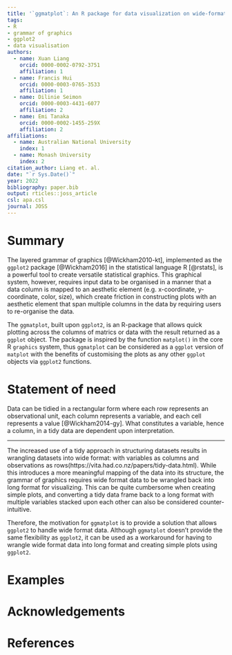 ```yaml
---
title: '`ggmatplot`: An R package for data visualization on wide-format data'
tags:
- R
- grammar of graphics
- ggplot2
- data visualisation
authors:
  - name: Xuan Liang
    orcid: 0000-0002-0792-3751
    affiliation: 1
  - name: Francis Hui
    orcid: 0000-0003-0765-3533
    affiliation: 1
  - name: Dilinie Seimon
    orcid: 0000-0003-4431-6077
    affiliation: 2
  - name: Emi Tanaka
    orcid: 0000-0002-1455-259X
    affiliation: 2
affiliations:
  - name: Australian National University
    index: 1
  - name: Monash University
    index: 2
citation_author: Liang et. al.
date: "`r Sys.Date()`"
year: 2022
bibliography: paper.bib
output: rticles::joss_article
csl: apa.csl
journal: JOSS
---
```




# Summary

The layered grammar of graphics [@Wickham2010-kt], implemented as the `ggplot2` package [@Wickham2016] in the statistical language R [@rstats], is a powerful tool to create versatile statistical graphics. This graphical system, however, requires input data to be organised in a manner that a data column is mapped to an aesthetic element (e.g. x-coordinate, y-coordinate, color, size), which create friction in constructing plots with an aesthetic element that span multiple columns in the data by requiring users to re-organise the data.  

The `ggmatplot`, built upon `ggplot2`, is an R-package that allows quick plotting across the columns of matrics or data with the result returned as a `ggplot` object. The package is inspired by the function `matplot()` in the core R `graphics` system, thus `ggmatplot` can be considered as a `ggplot` version of `matplot` with the benefits of customising the plots as any other `ggplot` objects via `ggplot2` functions.


# Statement of need

Data can be tidied in a rectangular form where each row represents an observational unit, each column represents a variable, and each cell represents a value [@Wickham2014-gy]. What constitutes a variable, hence a column, in a tidy data are dependent upon interpretation.

---

The increased use of a tidy approach in structuring datasets results in wrangling datasets into wide format: with variables as columns and observations as rows(https://vita.had.co.nz/papers/tidy-data.html). While this introduces a more meaningful mapping of the data into its structure, the grammar of graphics requires wide format data to be wrangled back into long format for visualizing. This can be quite cumbersome when creating simple plots, and converting a tidy data frame back to a long format with multiple variables stacked upon each other can also be considered counter-intuitive.

Therefore, the motivation for `ggmatplot` is to provide a solution that allows `ggplot2` to handle wide format data. Although `ggmatplot` doesn't provide the same flexibility as `ggplot2`, it can be used as a workaround for having to wrangle wide format data into long format and creating simple plots using `ggplot2`.

# Examples



# Acknowledgements



# References

